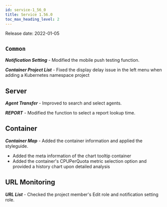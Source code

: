 ```yaml
---
id: service-1_56_0
title: Service 1.56.0
toc_max_heading_level: 2
---
```



Release date: 2022-01-05

## `Common`

**_Notification Setting_** - Modified the mobile push testing function.

**_Container Project List_** - Fixed the display delay issue in the left menu when adding a Kubernetes namespace project

## Server

**_Agent Transfer_** - Improved to search and select agents.

**_REPORT_** - Modified the function to select a report lookup time.

## Container

**_Container Map_** - Added the container information and applied the styleguide.

-   Added the meta information of the chart tooltip container
-   Added the container's CPUPerQuota metric selection option and provided a history chart upon detailed analysis

## URL Monitoring

**_URL List_** - Checked the project member's Edit role and notification setting role.
